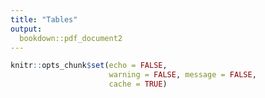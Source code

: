 ```yaml
---
title: "Tables"
output:
  bookdown::pdf_document2
---
```


```r
knitr::opts_chunk$set(echo = FALSE, 
                      warning = FALSE, message = FALSE, 
                      cache = TRUE)
```

<!-- ####################################################################### -->
<!-- Study populations -->
```r

```
<!-- ####################################################################### -->

<!-- ####################################################################### -->
<!-- Exposures description -->
```r

```
<!-- ####################################################################### -->
